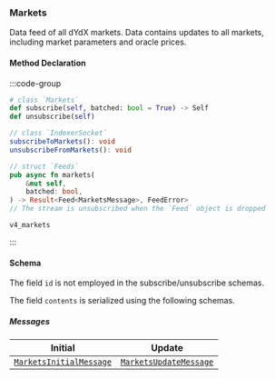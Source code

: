 
### Markets

Data feed of all dYdX markets. Data contains updates to all markets, including market parameters and oracle prices.

#### Method Declaration

:::code-group

```python [Python]
# class `Markets`
def subscribe(self, batched: bool = True) -> Self
def unsubscribe(self)
```

```typescript [TypeScript]
// class `IndexerSocket`
subscribeToMarkets(): void
unsubscribeFromMarkets(): void
```

```rust [Rust]
// struct `Feeds`
pub async fn markets(
    &mut self,
    batched: bool,
) -> Result<Feed<MarketsMessage>, FeedError>
// The stream is unsubscribed when the `Feed` object is dropped
```

```url [Channel]
v4_markets
```

:::

#### Schema

The field `id` is not employed in the subscribe/unsubscribe schemas.

The field `contents` is serialized using the following schemas.

##### Messages

| Initial | Update     | 
| ------ | ----------- | 
| [`MarketsInitialMessage`] | [`MarketsUpdateMessage`] <BatchedArray/> |


[`MarketsInitialMessage`]: /types/markets_initial_message
[`MarketsUpdateMessage`]: /types/markets_update_message
